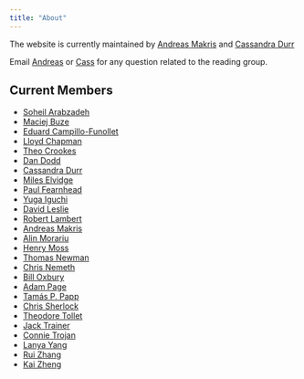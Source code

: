 ```yaml
---
title: "About"
---
```


The website is currently maintained by [Andreas Makris](https://www.linkedin.com/in/andreas-makris-41868b225/) and [Cassandra Durr](https://www.lancaster.ac.uk/stor-i-student-sites/cassandra-durr/)

Email [Andreas](mailto:a.makris@lancaster.ac.uk) or [Cass](mailto:c.durr@lancaster.ac.uk) for any question related to the reading group. 

## Current Members 

- [Soheil Arabzadeh](https://www.lancaster.ac.uk/maths/people/soheil-arabzadeh)
- [Maciej Buze](https://mbuze.github.io)
- [Eduard Campillo-Funollet](https://www.lancaster.ac.uk/maths/people/eduard-campillo-funollet)
- [Lloyd Chapman](https://www.lancaster.ac.uk/maths/people/lloyd-chapman)
- [Theo Crookes](https://www.lancaster.ac.uk/stor-i-student-sites/theo-crookes/)
- [Dan Dodd](https://www.lancaster.ac.uk/sci-tech/about-us/people/daniel-dodd)
- [Cassandra Durr](https://www.linkedin.com/in/cassandra-durr/)
- [Miles Elvidge](https://www.research.lancs.ac.uk/portal/en/people/miles-elvidge(4b25b20a-4773-47ee-a688-b093352c961e).html)
- [Paul Fearnhead](https://www.lancaster.ac.uk/maths/people/paul-fearnhead)
- [Yuga Iguchi](https://www.yugaiguchi.com)
- [David Leslie](https://www.lancaster.ac.uk/maths/people/david-leslie)
- [Robert Lambert](https://www.lancaster.ac.uk/stor-i-student-sites/robert-lambert/)
- [Andreas Makris](https://www.linkedin.com/in/andreas-makris-41868b225/)
- [Alin Morariu](https://a-morariu.github.io/)
- [Henry Moss](https://henrymoss.github.io)
- [Thomas Newman](https://www.lancaster.ac.uk/stor-i-student-sites/thomas-newman/)
- [Chris Nemeth](https://chris-nemeth.github.io/)
- [Bill Oxbury](https://www.lancaster.ac.uk/maths/people/william-oxbury)
- [Adam Page](https://www.lancaster.ac.uk/stor-i-student-sites/adam-page/)
- [Tamás P. Papp](https://www.lancaster.ac.uk/stor-i-student-sites/tamas-papp/)
- [Chris Sherlock](https://chrisgsherlock.github.io/)
- [Theodore Tollet](https://www.lancaster.ac.uk/maths/people/theodore-tollet)
- [Jack Trainer](https://www.lancaster.ac.uk/stor-i/about-us/people/jack-trainer)
- [Connie Trojan](https://www.lancaster.ac.uk/stor-i-student-sites/connie-trojan/)
- [Lanya Yang](https://www.lancaster.ac.uk/stor-i-student-sites/lanya-yang/)
- [Rui Zhang](https://shusheng3927.github.io/)
- [Kai Zheng](https://www.lancaster.ac.uk/maths/people/kai-zheng)
